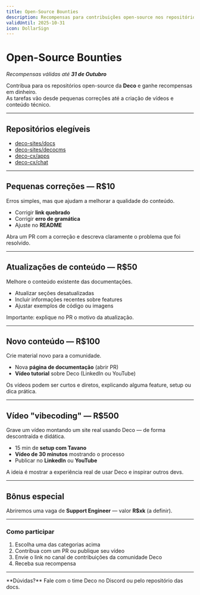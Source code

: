 ```yaml
---
title: Open-Source Bounties
description: Recompensas para contribuições open-source nos repositórios da Deco
validUntil: 2025-10-31
icon: DollarSign
---
```



# Open-Source Bounties  
_Recompensas válidas até **31 de Outubro**_

Contribua para os repositórios open-source da **Deco** e ganhe recompensas em dinheiro.  
As tarefas vão desde pequenas correções até a criação de vídeos e conteúdo técnico.

---

## Repositórios elegíveis

- [deco-sites/docs](https://github.com/deco-sites/docs)  
- [deco-sites/decocms](https://github.com/deco-sites/decocms)  
- [deco-cx/apps](https://github.com/deco-cx/apps)  
- [deco-cx/chat](https://github.com/deco-cx/chat)

---

## Pequenas correções — R$10

Erros simples, mas que ajudam a melhorar a qualidade do conteúdo.

- Corrigir **link quebrado**
- Corrigir **erro de gramática**
- Ajuste no **README**

<Callout type="info">
  Abra um PR com a correção e descreva claramente o problema que foi resolvido.
</Callout>

---

## Atualizações de conteúdo — R$50

Melhore o conteúdo existente das documentações.

- Atualizar seções desatualizadas  
- Incluir informações recentes sobre features  
- Ajustar exemplos de código ou imagens  

<Callout type="warning">
  Importante: explique no PR o motivo da atualização.
</Callout>

---

## Novo conteúdo — R$100

Crie material novo para a comunidade.

- Nova **página de documentação** (abrir PR)  
- **Vídeo tutorial** sobre Deco (LinkedIn ou YouTube)

<Callout type="info">
  Os vídeos podem ser curtos e diretos, explicando alguma feature, setup ou dica prática.
</Callout>

---

## Vídeo "vibecoding" — R$500

Grave um vídeo montando um site real usando Deco — de forma descontraída e didática.

- 15 min de **setup com Tavano**  
- **Vídeo de 30 minutos** mostrando o processo  
- Publicar no **LinkedIn** ou **YouTube**

<Callout type="success">
  A ideia é mostrar a experiência real de usar Deco e inspirar outros devs.
</Callout>

---

## Bônus especial

Abriremos uma vaga de **Support Engineer** — valor **R$xk** (a definir).

---

### Como participar

1. Escolha uma das categorias acima  
2. Contribua com um PR ou publique seu vídeo  
3. Envie o link no canal de contribuições da comunidade Deco  
4. Receba sua recompensa

---

<Callout type="info">
  **Dúvidas?** Fale com o time Deco no Discord ou pelo repositório das docs.
</Callout>

